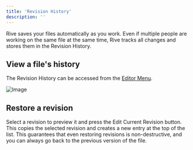 ```yaml
---
title: 'Revision History'
description: ''
---
```


Rive saves your files automatically as you work. Even if multiple people are working on the same file at the same time, Rive tracks all changes and stores them in the Revision History. 

## View a file's history 

The Revision History can be accessed from the [Editor Menu](../interface-overview/toolbar).

![Image](https://ucarecdn.com/74289c06-3fb9-47d9-93db-d557ffbf2d0a/)

## Restore a revision 

Select a revision to preview it and press the Edit Current Revision button. This copies the selected revision and creates a new entry at the top of the list. This guarantees that even restoring revisions is non-destructive, and you can always go back to the previous version of the file.